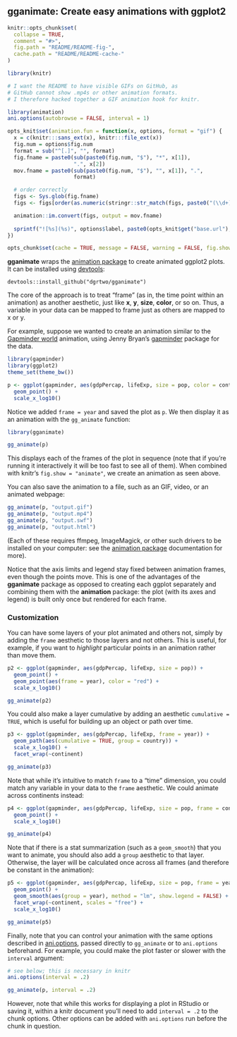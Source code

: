 ## gganimate: Create easy animations with ggplot2

<!-- README.md is generated from README.Rmd. Please edit that file -->

```r
knitr::opts_chunk$set(
  collapse = TRUE,
  comment = "#>",
  fig.path = "README/README-fig-",
  cache.path = "README/README-cache-"
)
```


```r
library(knitr)

# I want the README to have visible GIFs on GitHub, as
# GitHub cannot show .mp4s or other animation formats.
# I therefore hacked together a GIF animation hook for knitr.

library(animation)
ani.options(autobrowse = FALSE, interval = 1)

opts_knit$set(animation.fun = function(x, options, format = "gif") {
  x = c(knitr:::sans_ext(x), knitr:::file_ext(x))
  fig.num = options$fig.num
  format = sub("^[.]", "", format)
  fig.fname = paste0(sub(paste0(fig.num, "$"), "*", x[1]), 
                     ".", x[2])
  mov.fname = paste0(sub(paste0(fig.num, "$"), "", x[1]), ".", 
                     format)

  # order correctly
  figs <- Sys.glob(fig.fname)
  figs <- figs[order(as.numeric(stringr::str_match(figs, paste0("(\\d+)\\.", x[2]))[, 2]))]

  animation::im.convert(figs, output = mov.fname)
  
  sprintf("![%s](%s)", options$label, paste0(opts_knit$get("base.url"), mov.fname))
})

opts_chunk$set(cache = TRUE, message = FALSE, warning = FALSE, fig.show = "animate")
```

**gganimate** wraps the [animation package](http://www.inside-r.org/packages/cran/animation/docs/animation) to create animated ggplot2 plots. It can be installed using [devtools](https://github.com/hadley/devtools):

```
devtools::install_github("dgrtwo/gganimate")
```

The core of the approach is to treat "frame" (as in, the time point within an animation) as another aesthetic, just like **x**, **y**, **size**, **color**, or so on. Thus, a variable in your data can be mapped to frame just as others are mapped to x or y.

For example, suppose we wanted to create an animation similar to the [Gapminder world](http://www.gapminder.org/world) animation, using Jenny Bryan's [gapminder](https://github.com/jennybc/gapminder) package for the data.

```r
library(gapminder)
library(ggplot2)
theme_set(theme_bw())
```

```r
p <- ggplot(gapminder, aes(gdpPercap, lifeExp, size = pop, color = continent, frame = year)) +
  geom_point() +
  scale_x_log10()
```

Notice we added `frame = year` and saved the plot as `p`. We then display it as an animation with the `gg_animate` function:

```r
library(gganimate)

gg_animate(p)
```

This displays each of the frames of the plot in sequence (note that if you're running it interactively it will be too fast to see all of them). When combined with knitr's `fig.show = "animate"`, we create an animation as seen above.

You can also save the animation to a file, such as an GIF, video, or an animated webpage:

```r
gg_animate(p, "output.gif")
gg_animate(p, "output.mp4")
gg_animate(p, "output.swf")
gg_animate(p, "output.html")
```

(Each of these requires ffmpeg, ImageMagick, or other such drivers to be installed on your computer: see the [animation package](http://www.inside-r.org/packages/cran/animation/docs/animation) documentation for more).

Notice that the axis limits and legend stay fixed between animation frames, even though the points move. This is one of the advantages of the **gganimate** package as opposed to creating each ggplot separately and combining them with the **animation** package: the plot (with its axes and legend) is built only once but rendered for each frame.

### Customization

You can have some layers of your plot animated and others not, simply by adding the `frame` aesthetic to those layers and not others. This is useful, for example, if you want to *highlight* particular points in an animation rather than move them. 

```r
p2 <- ggplot(gapminder, aes(gdpPercap, lifeExp, size = pop)) +
  geom_point() +
  geom_point(aes(frame = year), color = "red") +
  scale_x_log10()

gg_animate(p2)
```

You could also make a layer cumulative by adding an aesthetic `cumulative = TRUE`, which is useful for building up an object or path over time.

```r
p3 <- ggplot(gapminder, aes(gdpPercap, lifeExp, frame = year)) +
  geom_path(aes(cumulative = TRUE, group = country)) +
  scale_x_log10() +
  facet_wrap(~continent)

gg_animate(p3)
```

Note that while it's intuitive to match `frame` to a "time" dimension, you could match any variable in your data to the `frame` aesthetic. We could animate across continents instead:

```r
p4 <- ggplot(gapminder, aes(gdpPercap, lifeExp, size = pop, frame = continent)) +
  geom_point() +
  scale_x_log10()

gg_animate(p4)
```

Note that if there is a stat summarization (such as a `geom_smooth`) that you want to animate, you should also add a `group` aesthetic to that layer. Otherwise, the layer will be calculated once across all frames (and therefore be constant in the animation):

```r
p5 <- ggplot(gapminder, aes(gdpPercap, lifeExp, size = pop, frame = year)) +
  geom_point() +
  geom_smooth(aes(group = year), method = "lm", show.legend = FALSE) +
  facet_wrap(~continent, scales = "free") +
  scale_x_log10()

gg_animate(p5)
```

Finally, note that you can control your animation with the same options described in [ani.options](http://www.inside-r.org/packages/cran/animation/docs/ani.options), passed directly to `gg_animate` or to `ani.options` beforehand. For example, you could make the plot faster or slower with the `interval` argument:

```r
# see below; this is necessary in knitr
ani.options(interval = .2)
```

```r
gg_animate(p, interval = .2)
```

However, note that while this works for displaying a plot in RStudio or saving it, within a knitr document you'll need to add `interval = .2` to the chunk options. Other options can be added with `ani.options` run before the chunk in question.

